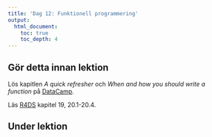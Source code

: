 ```yaml
---
title: 'Dag 12: Funktionell programmering'
output:
  html_document:
    toc: true
    toc_depth: 4    
---
```


## Gör detta innan lektion

Lös kapitlen *A quick refresher* och *When and how you should write a function* på [DataCamp](https://www.datacamp.com/groups/statistisk-databehandling-vt18).

Läs [R4DS](http://r4ds.had.co.nz/) kapitel 19, 20.1-20.4. 

## Under lektion
